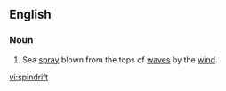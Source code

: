 ==English==

===Noun===
{{en-noun|-}}

# Sea [[spray]] blown from the tops of [[wave]]s by the [[wind]].

[[vi:spindrift]]